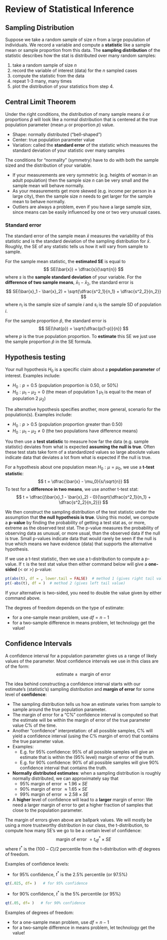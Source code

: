 # Review of Statistical Inference {#review}

## Sampling Distribution
Suppose we take a random sample of size $n$ from a large population of individuals. We record a variable and compute a **statistic** like a sample mean or sample proportion from this data. The **sampling distribution** of the statistic describes how the stat is distributed over many random samples:

1. take a random sample of size $n$
2. record the variable of interest (data) for the $n$ sampled cases
3. compute the statistic from the data
4. repeat 1-3 many, many times
5. plot the distribution of your statistics from step 4.

## Central Limit Theorem
Under the right conditions, the distribution of many sample means $\bar{x}$ or proportions  $\hat{p}$ will look like a normal distribution that is centered at the true population parameter (mean $\mu$ or proportion $p$) value. 

- Shape: normally distributed ("bell-shaped")
- Center: true population parameter value
- Variation: called the **standard error** of the statistic which measures the standard deviation of your statistic over many samples

The conditions for "normality" (symmetry) have to do with both the sample sized and the distribution of your variable.

- If your measurements are very symmetric (e.g. heights of woman in an adult population) then the sample size $n$ can be very small and the sample mean will behave normally.
- As your measurements get more skewed (e.g. income per person in a large city), then the sample size $n$ needs to get larger for the sample mean to behave normally.
- Outliers are always a problem, even if you have a large sample size, since means can be easily influenced by one or two very unusual cases. 

### Standard error
The standard error of the sample mean $\bar{x}$ measures the variability of this statistic and is the standard deviation of the sampling distribution for $\bar{x}$. Roughly, the SE of any statistic tells us how it will vary from sample to sample. 

For the sample mean statistic, the **estimated SE** is equal to 
$$
SE(\bar{x}) = \dfrac{s}{\sqrt{n}}
$$
where $s$ is the **sample standard deviation** of your variable. For the **difference of two sample means**, $\bar{x}_1 - \bar{x}_2$, the standard error is
$$
SE(\bar{x}_1 - \bar{x}_2) = \sqrt{\dfrac{s^2_1}{n_1} + \dfrac{s^2_2}{n_2}}
$$
where $n_i$ is the sample size of sample $i$ and $s_i$ is the sample SD of population $i$. 

For the sample proportion $\hat{p}$, the standard error is 
$$
SE(\hat{p}) = \sqrt{\dfrac{p(1-p)}{n}}
$$
where $p$ is the true population proportion. To **estimate** this SE we just use the sample proportion $\hat{p}$ in the SE formula. 

## Hypothesis testing
Your null hypothesis $H_0$ is a specific claim about a **population parameter** of interest. Examples include:

- $H_0: p = 0.5$ (population proportion is 0.50, or 50%)
- $H_0: \mu_1 - \mu_2 = 0$ (the mean of population 1 $\mu_1$ is equal to the mean of population 2 $\mu_2$)

The alternative hypothesis specifies another, more general, scenario for the population(s). Examples include:

- $H_0: p > 0.5$ (population proportion greater than 0.50)
- $H_0: \mu_1 - \mu_2 \neq 0$ (the two populations have difference means)

You then use a **test statistic** to measure how far the data (e.g. sample statistic) deviates from what is expected **assuming the null is true**. Often these test stats take form of a standardized values so large absolute values indicate data that deviates a lot from what is expected if the null is true. 

For a hypothesis about one population mean $H_0: \mu = \mu_0$, we use a **t-test statistic**:
$$
t = \dfrac{\bar{x} - \mu_0}{s/\sqrt{n}}
$$
To test for a **difference in two means**, we use another t-test stat:
$$
t = \dfrac{(\bar{x}_1 - \bar{x}_2) - 0}{\sqrt{\dfrac{s^2_1}{n_1} + \dfrac{s^2_2}{n_2}}}
$$


We then construct the sampling distribution of the test statistic under the assumption that **the null hypothesis is true**. Using this model, we compute a **p-value** by finding the probability of getting a test stat as, or more, extreme as the observed test stat. The p-value measures the probability of observing data as unusual, or more usual, than the observed data if the null is true. Small p-values indicate data that would rarely be seen if the null is true which means we have evidence (data) that supports the alternative hypothesis. 

If we use a t-test statistic, then we use a t-distribution to compute a p-value. If `t` is the test stat value then either command below will give a **one-sided** ($<$ or $>$) p-value:
```r
pt(abs(t), df = , lower.tail = FALSE)  # method 1 (gives right tail value)
pt(-abs(t), df = )  # method 2 (gives left tail value)
```
If your alternative is two-sided, you need to double the value given by either command above. 

The degrees of freedom depends on the type of estimate:

- for a one-sample mean problem, use $df = n-1$
- for a two-sample difference in means problem, let technology get the value! 


## Confidence Intervals
A confidence interval for a population parameter gives us a range of likely values of the parameter. Most confidence intervals we use in this class are of the form:
$$
\textrm{estimate} \pm \textrm{ margin of error}
$$

The idea behind constructing a confidence interval starts with our estimate's (statistic's) sampling distribution and **margin of error** for some level of **confidence**:

- The sampling distribution tells us how an estimate varies from sample to sample around the true population parameter.
- The margin of error for a "C%" confidence interval is computed so that the estimate will be within the margin of error of the true parameter value C% of the time.
- Another "confidence" interpretation: of all possible samples, C% will yield a confidence interval (using the C% margin of error) that contains the true parameter value. 
- Examples:
    - E.g. for 95% confidence: 95% of all possible samples will give an estimate that is within the (95% level) margin of error of the truth.
    - E.g. for 90% confidence: 90% of all possible samples will give 90% confidence interval that contains the truth.
- **Normally distributed estimates**: when a sampling distribution is roughly normally distributed, we can approximately say that
    - 95% margin of error  $\approx 1.96 \times SE$
    - 90% margin of error $\approx 1.65 \times SE$
    - 99% margin of error $\approx 2.58 \times SE$ 
- A **higher** level of confidence will lead to a **larger** margin of error: We need a larger margin of error to get a higher fraction of samples that close to the population parameter.

The margin of errors given above are ballpark values. We will mostly be using a more trustworthy distribution in our class, the t-distribution, to compute how many SE's we go to be a certain level of confidence:
$$
\textrm{margin of error } = t^*_{df} \times SE
$$
where $t^*$ is the $(100-C)/2$ percentile from the t-distribution with $df$ degrees of freedom. 

Examples of confidence levels:

- for 95% confidence, $t^*$ is the 2.5% percentile (or 97.5%)
```r
qt(.025, df= )   # for 95% confidence
```
- for 90% confidence, $t^*$ is the 5% percentile (or 95%)
```r
qt(.05, df= )   # for 90% confidence
```

Examples of degrees of freedom:

- for a one-sample mean problem, use $df = n-1$
- for a two-sample difference in means problem, let technology get the value! 

